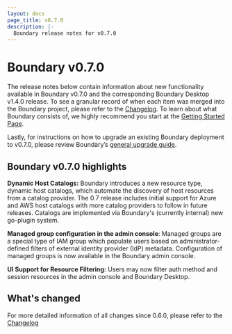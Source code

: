 ```yaml
---
layout: docs
page_title: v0.7.0
description: |-
  Boundary release notes for v0.7.0
---
```


# Boundary v0.7.0

The release notes below contain information about new functionality available in Boundary v0.7.0 and the corresponding Boundary Desktop v1.4.0 release.
To see a granular record of when each item was merged into the Boundary project, please refer to the [Changelog](https://github.com/hashicorp/boundary/blob/main/CHANGELOG.md).
To learn about what Boundary consists of, we highly recommend you start at the [Getting Started Page](/boundary/docs/getting-started).

Lastly, for instructions on how to upgrade an existing Boundary deployment to v0.7.0, please review Boundary’s [general upgrade guide](/boundary/tutorials/oss-configuration/upgrade-version).

## Boundary v0.7.0 highlights

**Dynamic Host Catalogs:** Boundary introduces a new resource type, dynamic host catalogs, which automate the discovery of host resources from a catalog provider. The 0.7 release includes
initial support for Azure and AWS host catalogs with more catalog providers to follow in future releases. Catalogs are implemented via Boundary's (currently internal) new go-plugin system.

**Managed group configuration in the admin console**: Managed groups are a special type of IAM group which populate users based on administrator-defined filters of external identity provider (IdP) metadata.
Configuration of managed groups is now available in the Boundary admin console.

**UI Support for Resource Filtering:** Users may now filter auth method and session resources in the admin console and Boundary Desktop.

## What's changed

For more detailed information of all changes since 0.6.0, please refer to the [Changelog](https://github.com/hashicorp/boundary/blob/main/CHANGELOG.md)
